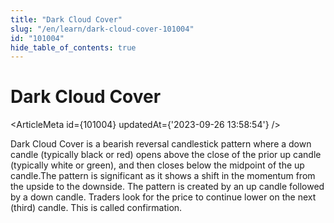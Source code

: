 ```yaml
---
title: "Dark Cloud Cover"
slug: "/en/learn/dark-cloud-cover-101004"
id: "101004"
hide_table_of_contents: true
---
```



# Dark Cloud Cover

<ArticleMeta id={101004} updatedAt={'2023-09-26 13:58:54'} />
<div className='border-solid border-b border-t-0 my-4 border-[var(--ifm-color-gray-300)]' />

Dark Cloud Cover is a bearish reversal candlestick pattern where a down candle (typically black or red) opens above the close of the prior up candle (typically white or green), and then closes below the midpoint of the up candle.The pattern is significant as it shows a shift in the momentum from the upside to the downside. The pattern is created by an up candle followed by a down candle. Traders look for the price to continue lower on the next (third) candle. This is called confirmation.

